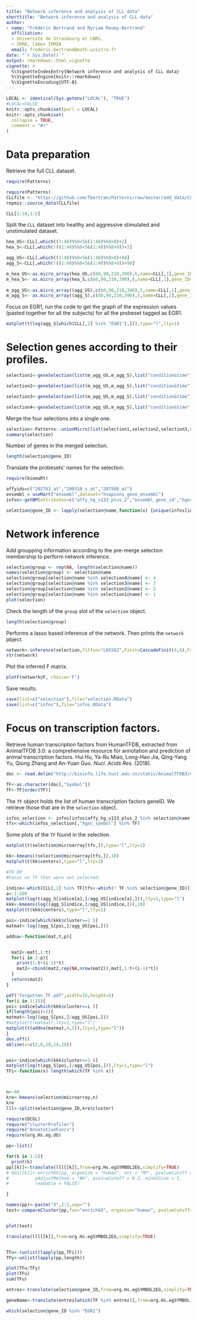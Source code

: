 ```yaml
---
title: "Network inference and analysis of CLL data"
shorttitle: "Network inference and analysis of CLL data"
author: 
- name: "Frédéric Bertrand and Myriam Maumy-Bertrand"
  affiliation: 
  - Université de Strasbourg et CNRS, 
  - IRMA, labex IRMIA
  email: frederic.bertrand@math.unistra.fr
date: "`r Sys.Date()`"
output: rmarkdown::html_vignette
vignette: >
  %\VignetteIndexEntry{Network inference and analysis of CLL data}
  %\VignetteEngine{knitr::rmarkdown}
  %\VignetteEncoding{UTF-8}
---
```


```r
LOCAL <- identical(Sys.getenv("LOCAL"), "TRUE")
#LOCAL=FALSE
knitr::opts_chunk$set(purl = LOCAL)
knitr::opts_chunk$set(
  collapse = TRUE,
  comment = "#>"
)
```

# Data preparation

Retrieve the full CLL dataset.

```r
require(Patterns)
```
```r
require(Patterns)
CLLfile <- "https://github.com/fbertran/Patterns/raw/master/add_data/CLL.RData"
repmis::source_data(CLLfile)

CLL[1:10,1:5]
```



Split the `CLL` dataset into healthy and aggressive stimulated and unstimulated dataset.                 
```r
hea_US<-CLL[,which((1:48)%%8<5&(1:48)%%8>0)+2]
hea_S<-CLL[,which(!((1:48)%%8<5&(1:48)%%8>0))+2]

agg_US<-CLL[,which((1:40)%%8<5&(1:40)%%8>0)+98]
agg_S<-CLL[,which(!((1:40)%%8<5&(1:40)%%8>0))+98]

m_hea_US<-as.micro_array(hea_US,c(60,90,210,390),6,name=CLL[,1],gene_ID=CLL[,2])
m_hea_S<- as.micro_array(hea_S,c(60,90,210,390),6,name=CLL[,1],gene_ID=CLL[,2])
  
m_agg_US<-as.micro_array((agg_US),c(60,90,210,390),5,name=CLL[,1],gene_ID=CLL[,2])
m_agg_S<- as.micro_array((agg_S),c(60,90,210,390),5,name=CLL[,1],gene_ID=CLL[,2])
```

Focus on EGR1, run the code to get the graph of the expression values (pasted together for all the subjects) for all the probeset tagged as EGR1. 
```r
matplot(t(log(agg_S[which(CLL[,2] %in% "EGR1"),])),type="l",lty=1)
```

# Selection genes according to their profiles.

```r
selection1<-geneSelection(list(m_agg_US,m_agg_S),list("condition&time",c(1,2),c(1,1)),-1,alpha=0.1)
```
```r
selection2<-geneSelection(list(m_agg_US,m_agg_S),list("condition&time",c(1,2),c(1,1)+1),-1,alpha=0.1)
```
```r
selection3<-geneSelection(list(m_agg_US,m_agg_S),list("condition&time",c(1,2),c(1,1)+2),50,alpha=0.005)
```
```r
selection4<-geneSelection(list(m_agg_US,m_agg_S),list("condition&time",c(1,2),c(1,1)+3),50,alpha=0.005)
```

Merge the four selections into a single one.
```r
selection<-Patterns::unionMicro(list(selection1,selection2,selection3,selection4))
summary(selection)
```

Number of genes in the merged selection.
```r
length(selection@gene_ID)
```

Translate the probesets' names for the selection.
```r
require(biomaRt)

affyids=c("202763_at","209310_s_at","207500_at")
ensembl = useMart("ensembl",dataset="hsapiens_gene_ensembl")
infos<-getBM(attributes=c("affy_hg_u133_plus_2","ensembl_gene_id","hgnc_symbol","chromosome_name","start_position","end_position","band"), filters = "affy_hg_u133_plus_2", values = CLL[CLL[,1] %in% selection@name,1] , mart = ensembl,uniqueRows=TRUE, checkFilters = TRUE)
```

```r
selection@gene_ID <- lapply(selection@name,function(x) {unique(infos[infos$affy_hg_u133_plus_2==x,"hgnc_symbol"])})
```

# Network inference

Add groupping information according to the pre-merge selection membership to perform network inference.
```r
selection@group <- rep(NA, length(selection@name))
names(selection@group) <- selection@name
selection@group[selection@name %in% selection4@name] <- 4
selection@group[selection@name %in% selection3@name] <- 3
selection@group[selection@name %in% selection2@name] <- 2
selection@group[selection@name %in% selection1@name] <- 1
plot(selection)
```

Check the length of the `group` slot of the `selection` object.
```r
length(selection@group)
```

Performs a lasso based inference of the network. Then prints the `network` pbject.
```r
network<-inference(selection,fitfun="LASSO2",Finit=CascadeFinit(4,4),Fshape=CascadeFshape(4,4))
str(network)
```

Plot the inferred F matrix.
```r
plotF(network@F, choice='F')
```

Save results.
```r
save(list=c("selection"),file="selection.RData")
save(list=c("infos"),file="infos.RData")
```


# Focus on transcription factors.

Retrieve human transcription factors from HumanTFDB, extracted from AnimalTFDB 3.0: a comprehensive resource for annotation and prediction of animal transcription factors. Hui Hu, Ya-Ru Miao, Long-Hao Jia, Qing-Yang Yu, Qiong Zhang and An-Yuan Guo. *Nucl. Acids Res*. (2018).

```r
doc <- read.delim("http://bioinfo.life.hust.edu.cn/static/AnimalTFDB3/download/Homo_sapiens_TF",encoding = "UTF-8", header=TRUE)

TF<-as.character(doc[,"Symbol"])
TF<-TF[order(TF)]
```

The `TF` object holds the list of human transcription factors geneID. We retrieve those that are in the `selection` object.
```r
infos_selection <- infos[infos$affy_hg_u133_plus_2 %in% selection@name,]
tfs<-which(infos_selection[,"hgnc_symbol"] %in% TF)
```

Some plots of the `TF` found in the selection.
```r
matplot(t(selection@microarray[tfs,]),type="l",lty=1)
```
```r
kk<-kmeans((selection@microarray[tfs,]),10)
matplot(t(kk$centers),type="l",lty=1)
```


```r
#TO DO
#Focus on TF that were not selected.

indice<-which(CLL[,2] %in% TF[tfs<-which(! TF %in% selection@gene_ID)])
a<-1:200
matplot(log(t(agg_S[indice[a],]/agg_US[indice[a],])),lty=1,type="l")
kkk<-kmeans(log((agg_S[indice,]/agg_US[indice,])),10)
matplot(t(kkk$centers),type="l",lty=1)

poi<-indice[which(kkk$cluster==2 )]
matmat<-log((agg_S[poi,]/agg_US[poi,]))

addna<-function(mat,t,p){


  mat2<-mat[,1:t]
  for(i in 2:p){
    print(1:t+(i-1)*t)
    mat2<-cbind(mat2,rep(NA,nrow(mat2)),mat[,1:t+(i-1)*t])
  }
  return(mat2)
}

pdf("forgotten_TF.pdf",width=15,height=5)
for(i in 1:15){
poi<-indice[which(kkk$cluster==i )]
if(length(poi)>2){
matmat<-log((agg_S[poi,]/agg_US[poi,]))
#matplot(t(matmat),lty=1,type="l")
matplot(t(addna(matmat,4,5)),lty=1,type="l")}
}
dev.off()
abline(v=c(2,6,10,14,18))


poi<-indice[which(kkk$cluster==1 )]
matplot(log(t(agg_S[poi,]/agg_US[poi,])),lty=1,type="l")
TFi<-function(x) length(which(TF %in% x))



n<-40
kre<-kmeans(selection@microarray,n)
kre
lll<-split(selection@gene_ID,kre$cluster)

require(DCGL)
require("clusterProfiler")
require("AnnotationFuncs")
require(org.Hs.eg.db)

pp<-list()

for(k in 1:2){
  print(k)
pp[[k]]<-translate(lll[[k]],from=org.Hs.egSYMBOL2EG,simplify=TRUE)
# GOs[[k]]<-enrichGO(pp, organism = "human", ont = "MF", pvalueCutoff = 0.05,
#          pAdjustMethod = "BH", qvalueCutoff = 0.2, minGSSize = 5,
#          readable = FALSE)

}

names(pp)<-paste("X",1:2,sep="")
test<-compareCluster(pp,fun="enrichGO", organism="human", pvalueCutoff=0.05)


plot(test)

translate(lll[[k]],from=org.Hs.egSYMBOL2EG,simplify=TRUE)


TFu<-(unlist(lapply(pp,TFi)))
TFy<-unlist(lapply(pp,length))

plot(TFu/TFy)
plot(TFu)
sum(TFu)

entrez<-translate(selection@gene_ID,from=org.Hs.egSYMBOL2EG,simplify=TRUE)

geneName<-translate(entrez[which(TF %in% entrez)],from=org.Hs.egSYMBOL,simplify=TRUE)

which(selection@gene_ID %in% "EGR1")
```


